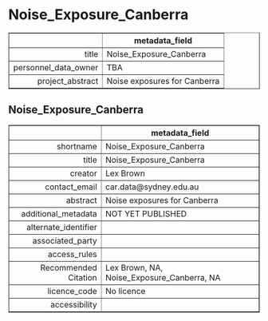 Noise_Exposure_Canberra
===
<!-- html table generated in R 3.6.0 by xtable 1.8-4 package -->
<!-- Fri May 22 19:16:05 2020 -->
<table border=1>
<tr> <th>  </th> <th> metadata_field </th>  </tr>
  <tr> <td align="right"> title </td> <td> Noise_Exposure_Canberra </td> </tr>
  <tr> <td align="right"> personnel_data_owner </td> <td> TBA </td> </tr>
  <tr> <td align="right"> project_abstract </td> <td> Noise exposures for Canberra </td> </tr>
   </table>



Noise_Exposure_Canberra
---
<!-- html table generated in R 3.6.0 by xtable 1.8-4 package -->
<!-- Fri May 22 19:16:05 2020 -->
<table border=1>
<tr> <th>  </th> <th> metadata_field </th>  </tr>
  <tr> <td align="right"> shortname </td> <td> Noise_Exposure_Canberra </td> </tr>
  <tr> <td align="right"> title </td> <td> Noise_Exposure_Canberra </td> </tr>
  <tr> <td align="right"> creator </td> <td> Lex Brown </td> </tr>
  <tr> <td align="right"> contact_email </td> <td> car.data@sydney.edu.au </td> </tr>
  <tr> <td align="right"> abstract </td> <td> Noise exposures for Canberra </td> </tr>
  <tr> <td align="right"> additional_metadata </td> <td> NOT YET PUBLISHED </td> </tr>
  <tr> <td align="right"> alternate_identifier </td> <td>  </td> </tr>
  <tr> <td align="right"> associated_party </td> <td>  </td> </tr>
  <tr> <td align="right"> access_rules </td> <td>  </td> </tr>
  <tr> <td align="right"> Recommended Citation </td> <td> Lex Brown, NA, Noise_Exposure_Canberra, NA </td> </tr>
  <tr> <td align="right"> licence_code </td> <td> No licence </td> </tr>
  <tr> <td align="right"> accessibility </td> <td>  </td> </tr>
   </table>


